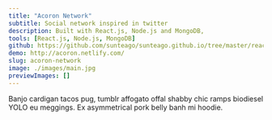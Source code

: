 ```yaml
---
title: "Acoron Network"
subtitle: Social network inspired in twitter
description: Built with React.js, Node.js and MongoDB,
tools: [React.js, Node.js, MongoDB]
github: https://github.com/sunteago/sunteago.github.io/tree/master/react--social-network-acoron
demo: http://acoron.netlify.com/
slug: acoron-network
image: ./images/main.jpg
previewImages: []
---
```


Banjo cardigan tacos pug, tumblr affogato offal shabby chic ramps biodiesel YOLO eu meggings. Ex asymmetrical pork belly banh mi hoodie.
